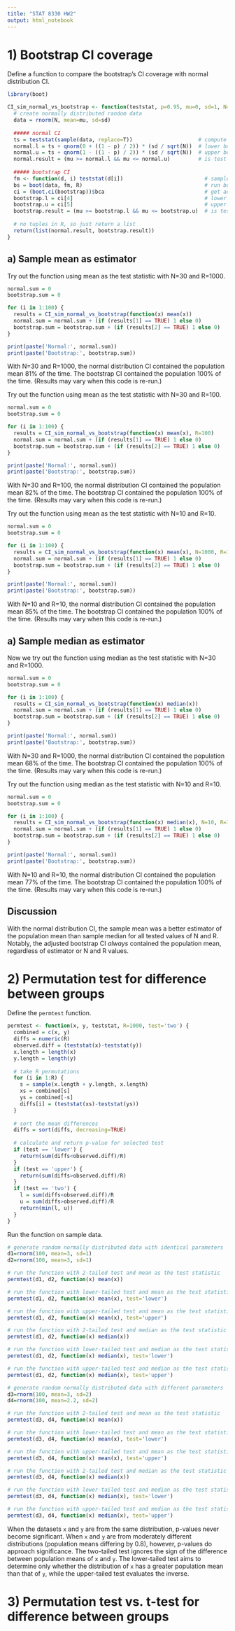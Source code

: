 ```yaml
---
title: "STAT 8330 HW2"
output: html_notebook
---
```


# 1) Bootstrap CI coverage

Define a function to compare the bootstrap's CI coverage with normal distribution CI.

```r
library(boot)

CI_sim_normal_vs_bootstrap <- function(teststat, p=0.95, mu=0, sd=1, N=30, R=1000) {
  # create normally distributed random data
  data = rnorm(N, mean=mu, sd=sd)
  
  ##### normal CI
  ts = teststat(sample(data, replace=T))                     # compute test statistic from sample w/ replacement
  normal.l = ts + qnorm(0 + ((1 - p) / 2)) * (sd / sqrt(N))  # lower bound
  normal.u = ts + qnorm(1 - ((1 - p) / 2)) * (sd / sqrt(N))  # upper bound
  normal.result = (mu >= normal.l && mu <= normal.u)         # is test stat in CI?
  
  ##### bootstrap CI
  fm <- function(d, i) teststat(d[i])                          # sample function
  bs = boot(data, fm, R)                                       # run bootstrap
  ci = (boot.ci(bootstrap))$bca                                # get adjusted CI
  bootstrap.l = ci[4]                                          # lower bound
  bootstrap.u = ci[5]                                          # upper bound
  bootstrap.result = (mu >= bootstrap.l && mu <= bootstrap.u)  # is test stat in CI?
  
  # no tuples in R, so just return a list
  return(list(normal.result, bootstrap.result))
}
```

## a) Sample mean as estimator

Try out the function using mean as the test statistic with N=30 and R=1000.

```r
normal.sum = 0
bootstrap.sum = 0

for (i in 1:100) {
  results = CI_sim_normal_vs_bootstrap(function(x) mean(x))
  normal.sum = normal.sum + (if (results[1] == TRUE) 1 else 0)
  bootstrap.sum = bootstrap.sum + (if (results[2] == TRUE) 1 else 0)
}

print(paste('Normal:', normal.sum))
print(paste('Bootstrap:', bootstrap.sum))
```

With N=30 and R=1000, the normal distribution CI contained the population mean 81% of the time. The bootstrap CI contained the population 100% of the time. (Results may vary when this code is re-run.)

Try out the function using mean as the test statistic with N=30 and R=100.

```r
normal.sum = 0
bootstrap.sum = 0

for (i in 1:100) {
  results = CI_sim_normal_vs_bootstrap(function(x) mean(x), R=100)
  normal.sum = normal.sum + (if (results[1] == TRUE) 1 else 0)
  bootstrap.sum = bootstrap.sum + (if (results[2] == TRUE) 1 else 0)
}

print(paste('Normal:', normal.sum))
print(paste('Bootstrap:', bootstrap.sum))
```

With N=30 and R=100, the normal distribution CI contained the population mean 82% of the time. The bootstrap CI contained the population 100% of the time. (Results may vary when this code is re-run.)

Try out the function using mean as the test statistic with N=10 and R=10.

```r
normal.sum = 0
bootstrap.sum = 0

for (i in 1:100) {
  results = CI_sim_normal_vs_bootstrap(function(x) mean(x), N=1000, R=1)
  normal.sum = normal.sum + (if (results[1] == TRUE) 1 else 0)
  bootstrap.sum = bootstrap.sum + (if (results[2] == TRUE) 1 else 0)
}

print(paste('Normal:', normal.sum))
print(paste('Bootstrap:', bootstrap.sum))
```

With N=10 and R=10, the normal distribution CI contained the population mean 85% of the time. The bootstrap CI contained the population 100% of the time. (Results may vary when this code is re-run.)

## a) Sample median as estimator

Now we try out the function using median as the test statistic with N=30 and R=1000.

```r
normal.sum = 0
bootstrap.sum = 0

for (i in 1:100) {
  results = CI_sim_normal_vs_bootstrap(function(x) median(x))
  normal.sum = normal.sum + (if (results[1] == TRUE) 1 else 0)
  bootstrap.sum = bootstrap.sum + (if (results[2] == TRUE) 1 else 0)
}

print(paste('Normal:', normal.sum))
print(paste('Bootstrap:', bootstrap.sum))
```

With N=30 and R=1000, the normal distribution CI contained the population mean 68% of the time. The bootstrap CI contained the population 100% of the time. (Results may vary when this code is re-run.)

Try out the function using median as the test statistic with N=10 and R=10.

```r
normal.sum = 0
bootstrap.sum = 0

for (i in 1:100) {
  results = CI_sim_normal_vs_bootstrap(function(x) median(x), N=10, R=10)
  normal.sum = normal.sum + (if (results[1] == TRUE) 1 else 0)
  bootstrap.sum = bootstrap.sum + (if (results[2] == TRUE) 1 else 0)
}

print(paste('Normal:', normal.sum))
print(paste('Bootstrap:', bootstrap.sum))
```

With N=10 and R=10, the normal distribution CI contained the population mean 77% of the time. The bootstrap CI contained the population 100% of the time. (Results may vary when this code is re-run.)

## Discussion

With the normal distribution CI, the sample mean was a better estimator of the population mean than sample median for all tested values of N and R. Notably, the adjusted bootstrap CI *always* contained the population mean, regardless of estimator or N and R values.

# 2) Permutation test for difference between groups

Define the `permtest` function.

```r
permtest <- function(x, y, teststat, R=1000, test='two') {
  combined = c(x, y)
  diffs = numeric(R)
  observed.diff = (teststat(x)-teststat(y))
  x.length = length(x)
  y.length = length(y)
  
  # take R permutations
  for (i in 1:R) {
    s = sample(x.length + y.length, x.length)
    xs = combined[s]
    ys = combined[-s]
    diffs[i] = (teststat(xs)-teststat(ys))
  }
  
  # sort the mean differences
  diffs = sort(diffs, decreasing=TRUE)
 
  # calculate and return p-value for selected test
  if (test == 'lower') {
    return(sum(diffs<observed.diff)/R)
  } 
  if (test == 'upper') {
    return(sum(diffs>observed.diff)/R)
  }
  if (test == 'two') {
    l = sum(diffs<observed.diff)/R
    u = sum(diffs>observed.diff)/R
    return(min(l, u))
  }
}
```

Run the function on sample data.

```r
# generate random normally distributed data with identical parameters
d1=rnorm(100, mean=3, sd=1)
d2=rnorm(100, mean=3, sd=1)

# run the function with 2-tailed test and mean as the test statistic
permtest(d1, d2, function(x) mean(x))

# run the function with lower-tailed test and mean as the test statistic
permtest(d1, d2, function(x) mean(x), test='lower')

# run the function with upper-tailed test and mean as the test statistic
permtest(d1, d2, function(x) mean(x), test='upper')

# run the function with 2-tailed test and median as the test statistic
permtest(d1, d2, function(x) median(x))

# run the function with lower-tailed test and median as the test statistic
permtest(d1, d2, function(x) median(x), test='lower')

# run the function with upper-tailed test and median as the test statistic
permtest(d1, d2, function(x) median(x), test='upper')

# generate random normally distributed data with different parameters
d3=rnorm(100, mean=3, sd=2)
d4=rnorm(100, mean=2.2, sd=2)

# run the function with 2-tailed test and mean as the test statistic
permtest(d3, d4, function(x) mean(x))

# run the function with lower-tailed test and mean as the test statistic
permtest(d3, d4, function(x) mean(x), test='lower')

# run the function with upper-tailed test and mean as the test statistic
permtest(d3, d4, function(x) mean(x), test='upper')

# run the function with 2-tailed test and median as the test statistic
permtest(d3, d4, function(x) median(x))

# run the function with lower-tailed test and median as the test statistic
permtest(d3, d4, function(x) median(x), test='lower')

# run the function with upper-tailed test and median as the test statistic
permtest(d3, d4, function(x) median(x), test='upper')
```

When the datasets `x` and `y` are from the same distribution, p-values never become significant. When `x` and `y` are from moderately different distributions (population means differing by 0.8), however, p-values do approach significance. The two-tailed test ignores the sign of the difference between population means of `x` and `y`. The lower-tailed test aims to determine only whether the distribution of `x` has a greater population mean than that of `y`, while the upper-tailed test evaluates the inverse.

# 3) Permutation test vs. t-test for difference between groups

```r

```

